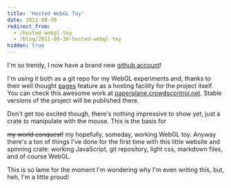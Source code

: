 ```yaml
---
title: 'Hosted WebGL Toy'
date: 2011-08-30
redirect_from:
  - /hosted-webgl-toy
  - /blog/2011-08-30-hosted-webgl-toy
hidden: true
---
```


I'm so trendy, I now have a brand new
[github account](https://github.com/cloderic)!

I'm using it both as a git repo for my WebGL experiments and, thanks to their
well thought [pages](http://pages.github.com/) feature as a hosting facility for
the project itself. You can check this awesome work at
[paperplane.crowdscontrol.net](http://paperplane.crowdscontrol.net/). Stable
versions of the project will be published there.

Don't get too excited though, there's nothing impressive to show yet, just a
crate to manipulate with the mouse. This is the basis for

<span style="text-decoration: line-through;">my world conquest!</span>
my
hopefully,
someday,
working
WebGL
toy.
Anyway
there's
a
ton
of
things
I've
done
for
the
first
time
with
this
little
website
and
spinning
crate:
working
JavaScript,
git
repository,
light
css,
markdown
files,
and
of
course
WebGL.

This is so lame for the moment I'm wondering why I'm even writing this, but,
heh, I'm a little proud!
